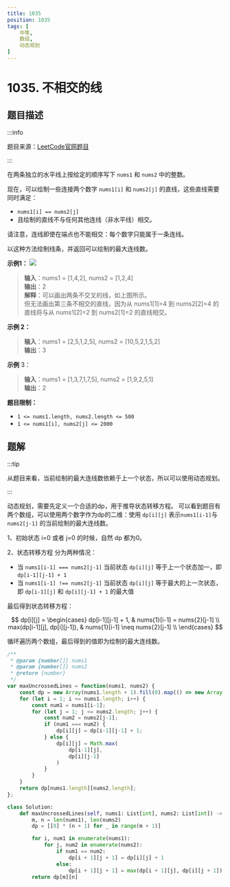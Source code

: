 ```yaml
---
title: 1035
position: 1035
tags: [
    中等,
    数组,
    动态规划
]
---
```


# 1035. 不相交的线

## 题目描述 <DifficultyTag level={2} />

:::info

题目来源：[LeetCode官网题目](https://leetcode.cn/problems/uncrossed-lines/description)

:::

在两条独立的水平线上按给定的顺序写下 `nums1` 和 `nums2` 中的整数。

现在，可以绘制一些连接两个数字 `nums1[i]` 和 `nums2[j]` 的直线，这些直线需要同时满足：

- `nums1[i] == nums2[j]`
- 且绘制的直线不与任何其他连线（非水平线）相交。

请注意，连线即使在端点也不能相交：每个数字只能属于一条连线。

以这种方法绘制线条，并返回可以绘制的最大连线数。

**示例1：**
![](示例1.png)

> **输入**：nums1 = [1,4,2], nums2 = [1,2,4]  
> **输出**：2  
> **解释**：可以画出两条不交叉的线，如上图所示。   
> 但无法画出第三条不相交的直线，因为从 nums1[1]=4 到 nums2[2]=4 的直线将与从 nums1[2]=2 到 nums2[1]=2 的直线相交。

**示例 2：**

> **输入**：nums1 = [2,5,1,2,5], nums2 = [10,5,2,1,5,2]  
> **输出**：3  

**示例** 3：

> **输入**：nums1 = [1,3,7,1,7,5], nums2 = [1,9,2,5,1]  
> **输出**：2  


**题目限制：**

- `1 <= nums1.length, nums2.length <= 500`
- `1 <= nums1[i], nums2[j] <= 2000`

## 题解
:::tip

从题目来看，当前绘制的最大连线数依赖于上一个状态，所以可以使用动态规划。

:::

动态规划，需要先定义一个合适的dp，用于推导状态转移方程。
可以看到题目有两个数组，可以使用两个数字作为dp的二维：使用 `dp[i][j]` 表示`nums1[i-1]`与`nums2[j-1]` 的当前绘制的最大连线数。

1、初始状态
i=0 或者 j=0 的时候，自然 dp 都为0。

2、状态转移方程
分为两种情况：
- 当 `nums1[i-1] === nums2[j-1]` 当前状态 `dp[i][j]` 等于上一个状态加一，即 `dp[i-1][j-1] + 1`
- 当 `nums1[i-1] !== nums2[j-1]` 当前状态 `dp[i][j]` 等于最大的上一次状态，即 `dp[i-1][j]` 和 `dp[i][j-1] + 1` 的最大值

最后得到状态转移方程：

$$
dp[i][j] = \begin{cases}
dp[i-1][j-1] + 1, & nums{1}[i-1] = nums{2}[j-1] \\
max(dp[i-1][j], dp[i][j-1]), & nums{1}[i-1] \neq nums{2}[j-1] \\
\end{cases}
$$

循环遍历两个数组，最后得到的值即为绘制的最大连线数。


<Tabs>
<TabItem value="js" label="JavaScript">

```js
/**
 * @param {number[]} nums1
 * @param {number[]} nums2
 * @return {number}
 */
var maxUncrossedLines = function(nums1, nums2) {
    const dp = new Array(nums1.length + 1).fill(0).map(() => new Array(nums2.length + 1).fill(0));
    for (let i = 1; i <= nums1.length; i++) {
        const num1 = nums1[i-1];
        for (let j = 1; j <= nums2.length; j++) {
            const num2 = nums2[j-1];
            if (num1 === num2) {
                dp[i][j] = dp[i-1][j-1] + 1;
            } else {
                dp[i][j] = Math.max(
                    dp[i-1][j],
                    dp[i][j-1]
                )
            }
        }
    }
    return dp[nums1.length][nums2.length];
};
```

</TabItem>

<TabItem value="py" label="Python3">

```py
class Solution:
    def maxUncrossedLines(self, nums1: List[int], nums2: List[int]) -> int:
        m, n = len(nums1), len(nums2)
        dp = [[0] * (n + 1) for _ in range(m + 1)]

        for i, num1 in enumerate(nums1):
            for j, num2 in enumerate(nums2):
                if num1 == num2:
                    dp[i + 1][j + 1] = dp[i][j] + 1
                else:
                    dp[i + 1][j + 1] = max(dp[i + 1][j], dp[i][j + 1])
        return dp[m][n]
```

</TabItem>
</Tabs>


